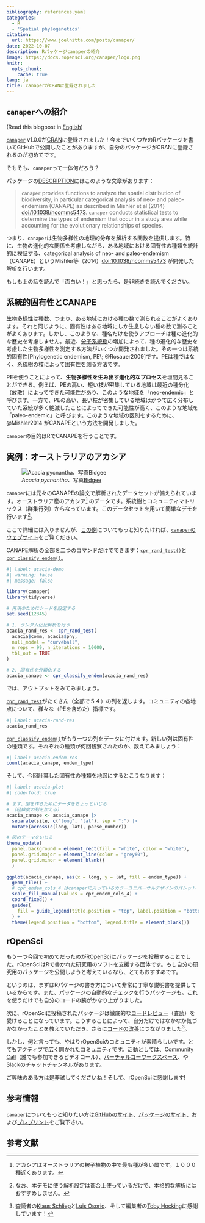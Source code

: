 ```yaml
---
bibliography: references.yaml
categories:
  - R
  - 'Spatial phylogenetics'
citation:
  url: https://www.joelnitta.com/posts/canaper/
date: 2022-10-07
description: Rパッケージcanaperの紹介
image: https://docs.ropensci.org/canaper/logo.png
knitr:
  opts_chunk:
    cache: true
lang: ja
title: canaperがCRANに登録されました
---
```


## `canaper`への紹介

(Read this blogpost in
[English](https://www.joelnitta.com/posts/2022-10-07_canaper/))

[`canaper`](https://github.com/ropensci/canaper)
v1.0.0が[CRAN](https://cran.r-project.org/web/packages/canaper/index.html)に登録されました！今までいくつかのRパッケージを書いてGitHubで公開したことがありますが、自分のパッケージがCRANに登録されるのが初めてです。

そもそも、`canaper`って一体何だろう？

パッケージの[DESCRIPTION](https://github.com/ropensci/canaper/blob/main/DESCRIPTION)にはこのような文章があります：

> `canaper` provides functions to analyze the spatial distribution of
biodiversity, in particular categorical analysis of neo- and paleo-endemism
(CANAPE) as described in Mishler et al (2014) [doi:10.1038/ncomms5473](https://doi.org/10.1038/ncomms5473).
`canaper` conducts statistical tests to determine the types of endemism that
occur in a study area while accounting for the evolutionary relationships of
species.

つまり、`canaper`は生物多様性の地理的分布を解析する関数を提供します。特に、生物の進化的な関係を考慮しながら、ある地域における固有性の種類を統計的に検証する、categorical
analysis of neo- and
paleo-endemism（CANAPE）というMishler等（2014）<doi:10.1038/ncomms5473>
が開発した解析を行います。

もしも上の話を読んで「面白い！」と思ったら、是非続きを読んでください。

## 系統的固有性とCANAPE

[生物多様性](https://ja.wikipedia.org/wiki/%E7%94%9F%E7%89%A9%E5%A4%9A%E6%A7%98%E6%80%A7)は種数、つまり、ある地域における種の数で測られることがよくあります。それと同じように、固有性はある地域にしか生息しない種の数で測ることがよくあります。しかし、このような、種名だけを使うアプローチは種の進化的な歴史を考慮しません。最近、[分子系統樹](https://ja.wikipedia.org/wiki/%E7%B3%BB%E7%B5%B1%E6%A8%B9)の増加によって、種の進化的な歴史を考慮した生物多様性を測定する方法がいくつか開発されました。その一つは系統的固有性[Phylogenetic
endemism, PE\; @Rosauer2009]です。PEは種ではなく、系統樹の枝によって固有性を測る方法です。

PEを使うことによって、**生物多様性を生み出す進化的なプロセス**を垣間見ることができる。例えば、PEの高い、短い枝が密集している地域は最近の種分化（放散）によってできた可能性があり、このような地域を「neo-endemic」と呼びます。一方で、PEの高い、長い枝が密集している地域はかつて広く分布していた系統が多く絶滅したことによってできた可能性が高く、このような地域を「paleo-endemic」と呼びます。このような地域の区別をするために、@Mishler2014
がCANAPEという方法を開発しました。

`canaper`の目的はRでCANAPEを行うことです。

## 実例：オーストラリアのアカシア

![*Acacia
pycnantha*、写真[Bidgee](https://commons.wikimedia.org/wiki/User:Bidgee)](Golden-wattle.jpg)

`canaper`には元々のCANAPEの論文で解析されたデータセットが備えられています。オーストラリア産のアカシア^[アカシアはオーストラリアの被子植物の中で最も種が多い属です。１０００種近くあります。]
のデータです。系統樹とコミュニティマトリックス（群集⾏列）からなっています。このデータセットを用いて簡単なデモを行います^[なお、本デモに使う解析設定は都合上使っているだけで、本格的な解析にはおすすめしません。]。

ここで詳細には入りませんが、[この例](https://docs.ropensci.org/canaper/articles/canape.html)についてもっと知りたければ、[`canaper`のウェブサイト](https://docs.ropensci.org/canaper/index.html)をご覧ください。

CANAPE解析の全部を二つのコマンドだけでできます：[`cpr_rand_test()`](https://docs.ropensci.org/canaper/reference/cpr_rand_test.html)と
[`cpr_classify_endem()`](https://docs.ropensci.org/canaper/reference/cpr_classify_endem.html)。

```r
#| label: acacia-demo
#| warning: false
#| message: false

library(canaper)
library(tidyverse)

# 再現のためにシードを設定する
set.seed(12345)

# 1. ランダム化比解析を行う
acacia_rand_res <- cpr_rand_test(
  acacia$comm, acacia$phy,
  null_model = "curveball",
  n_reps = 99, n_iterations = 10000,
  tbl_out = TRUE
)

# 2. 固有性を分類化する
acacia_canape <- cpr_classify_endem(acacia_rand_res)
```

では、アウトプットをみてみましょう。

[`cpr_rand_test`](https://docs.ropensci.org/canaper/reference/cpr_rand_test.html)がたくさん（全部で５４）の列を返します。コミュニティの各地点について、様々な（PEを含めた）指標です。

```r
#| label: acacia-rand-res
acacia_rand_res
```

[`cpr_classify_endem()`](https://docs.ropensci.org/canaper/reference/cpr_classify_endem.html)がもう一つの列をデータに付けます。新しい列は固有性の種類です。それぞれの種類が何回観察されたのか、数えてみましょう：

```r
#| label: acacia-endem-res
count(acacia_canape, endem_type)
```

そして、今回計算した固有性の種類を地図にするとこうなります：

```r
#| label: acacia-plot
#| code-fold: true

# まず、図を作るためにデータをちょっといじる
# （経緯度の列を加える）
acacia_canape <- acacia_canape |>
  separate(site, c("long", "lat"), sep = ":") |>
  mutate(across(c(long, lat), parse_number))

# 図のテーマをいじる
theme_update(
  panel.background = element_rect(fill = "white", color = "white"),
  panel.grid.major = element_line(color = "grey60"),
  panel.grid.minor = element_blank()
  )

ggplot(acacia_canape, aes(x = long, y = lat, fill = endem_type)) +
  geom_tile() +
  # cpr_endem_cols_4 はcanaperに入っているカラーユニバーサルデザインのパレット
  scale_fill_manual(values = cpr_endem_cols_4) +
  coord_fixed() +
  guides(
    fill = guide_legend(title.position = "top", label.position = "bottom")
  ) +
  theme(legend.position = "bottom", legend.title = element_blank())
```

## rOpenSci

もう一つ今回で初めてだったのが[ROpenSci](https://ropensci.org/)にパッケージを投稿することでした。rOpenSciはRで書かれた研究用のソフトを支援する団体です。もし自分の研究用のパッケージを公開しようと考えているなら、とてもおすすめです。

というのは、まずはRパケージの書き方について非常に丁寧な説明書を提供しているからです。また、パッケージの自動的なチェックを行うパッケージも。これを使うだけでも自分のコードの腕がかなり上がりました。

次に、rOpenSciに投稿されたパッケージは徹底的な[コードレビュー](https://devguide.ropensci.org/softwarereviewintro.html)（査読）を受けることになっています。こうすることによって、自分だけではなかなか気づかなかったことを教えていただき、さらに[コードの改善](https://github.com/ropensci/software-review/issues/475)につながりました^[査読者の[Klaus
Schliep](https://github.com/KlausVigo)と[Luis
Osorio](https://github.com/luismurao)、そして編集者の[Toby
Hocking](https://github.com/tdhock)に感謝しています！]。

しかし、何と言っても、やはりrOpenSciのコミュニティが素晴らしいです。とてもアクティブで広く開かれたコミュニティです。活動としては、[Community
Call](https://ropensci.org/commcalls/)（誰でも参加できるビデオコール）、[バーチャルコーワークスペース](https://ropensci.org/events/)、やSlackのチャットチャンネルがあります。

ご興味のある方は是非試してくださいね！そして、rOpenSciに感謝します!

## 参考情報

`canaper`についてもっと知りたい方は[GitHubのサイト](https://github.com/ropensci/canaper)、[パッケージのサイト](https://docs.ropensci.org/canaper)、および[プレプリント](https://doi.org/10.1101/2022.10.06.511072)をご覧下さい。

## 参考文献
